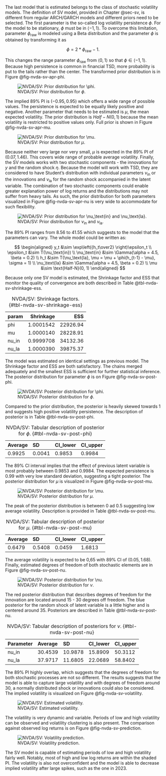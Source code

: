 The last model that is estimated belongs to the class of stochastic volatility models. The definition of SV model,
provided in Chapter @sec-sv, is different from regular ARCH/GARCH models and different priors need to be selected. The
first parameter is the so-called log volatility persistence $\phi$. For the model to be stationary, $\phi$ must be
in $\langle -1, 1 \rangle$. To overcome this limitation, parameter $\phi_\text{raw}$ is modeled using a Beta
distribution and the parameter $\phi$ is obtained by transforming it as

$$
\phi = 2 * \phi_\text{raw} - 1.
$$

This changes the range parameter $\phi_\text{raw}$ from $\langle 0,1 \rangle$ so that $\phi \in \langle -1, 1 \rangle$.
Because high persistence is common in financial TSD, more probability is put to the tails rather than the 
center. The transformed prior distribution is in Figure @fig-nvda-sv-apr-phi.

![NVDA/SV: Prior distribution for $\phi$.](./img/nvda/sv/apriori_phi.png){#fig-nvda-sv-apr-phi}

The implied 89% PI is $(-0.95, 0.95)$ which offers a wide range of possible values. The persistence is expected to be
equally likely positive and negative. Another parameter that needs to be estimated is $\mu$, the mean expected
volatility. The prior distribution is $Half-N(0, 1)$ because the mean volatility is restricted to positive values
only. Full prior is shown in Figure @fig-nvda-sv-apr-mu.

![NVDA/SV: Prior distribution for $\mu$.](./img/nvda/sv/apriori_mu.png){#fig-nvda-sv-apr-mu}

Because neither very large nor very small, $\mu$ is expected in the 89% PI of $(0.07, 1.46)$. This covers wide range of
probable average volatility. Finally, the SV models works with two stochastic components - the innovations for $y$ and
the random shock $\eta$. Because the model will work with TSD, they are considered to have Student's distribution with
individual parameters $\nu_\text{in}$ or the innovations and $\nu_\text{la}$ for the random shock accompanied in the
latent variable. The combination of two stochastic components could enable greater explanation power of log returns
and the distributions may not suffer from heavy tails. As such, the prior distribution for both parameters
visualized in Figure @fig-nvda-sv-apr-nu is very wide to accommodate for such flexibility.

![NVDA/SV: Prior distribution for $\nu_\text{in}$ and $\nu_\text{la}$.](./img/nvda/sv/apriori_nu.png){#fig-nvda-sv-apr-nu}

The 89% PI ranges from 8.56 to 41.55 which suggests to the model that the parameters can vary. The whole model
could be written as:

$$
\begin{aligned}
y_t &\sim \exp\left({h_t\over2} \right)\epsilon_t \\
\epsilon_t &\sim T(\nu_\text{in}) \\
\nu_\text{in} &\sim \Gamma(\alpha = 4.5, \beta = 0.2) \\
h_t &\sim T(\nu_\text{la}, \mu = \mu + \phi(h_{t-1} - \mu), \sigma = 1) \\
\nu_\text{la} &\sim \Gamma(\alpha = 4.5, \beta = 0.2) \\
\mu &\sim \text{Half-N}(0, 1)
\end{aligned}
$$

Because only one SV model is estimated, the Shrinkage factor and ESS that monitor the quality of convergence are both
described in Table @tbl-nvda-sv-shrinkage-ess.

Table: NVDA/SV: Shrinkage factors. {#tbl-nvda-sv-shrinkage-ess}

|param | Shrinkage|      ESS|
|:-----|---------:|--------:|
|phi   | 1.0001542| 22926.94|
|mu    | 1.0000140| 28228.91|
|nu_in | 0.9999708| 34132.36|
|nu_la | 1.0000390| 39875.37|

The model was estimated on identical settings as previous model. The Shrinkage factor and ESS are both satisfactory.
The chains merged adequately and the smallest ESS is sufficient for further statistical inference. The posterior
distribution for parameter $\phi$ is on Figure @fig-nvda-sv-post-phi.

![NVDA/SV: Posterior distribution for $\phi$.](./img/nvda/sv/posterior_phi.png){#fig-nvda-sv-post-phi}

Compared to the prior distribution, the posterior is heavily skewed towards 1 and suggests high positive volatility
persistence. The description of posterior is in Table @tbl-nvda-sv-post-phi.

Table: NVDA/SV: Tabular description of posterior for $\phi$. {#tbl-nvda-sv-post-phi}

|Average |SD     |CI_lower |CI_upper |
|:-------|:------|:--------|:--------|
|0.9925  |0.0041 |0.9853   |0.9984   |

The 89% CI interval implies that the effect of previous latent variable is most probably between 0.9853 and 0.9984.
The expected persistence is 0.99 with very low standard deviation, suggesting a tight posterior. The posterior
distribution for $\mu$ is visualized in Figure @fig-nvda-sv-post-mu.

![NVDA/SV: Posterior distribution for $\mu$.](./img/nvda/sv/posterior_mu.png){#fig-nvda-sv-post-mu}

The peak of the posterior distribution is between 0 ad 0.5 suggesting low average volatility. Description is
provided in Table @tbl-nvda-sv-post-mu.

Table: NVDA/SV: Tabular description of posterior for $\mu$. {#tbl-nvda-sv-post-mu}

|Average |SD     |CI_lower |CI_upper |
|:-------|:------|:--------|:--------|
|0.6479  |0.5408 |0.0459   |1.6813   |

The average volatility is expected to be 0,65 with 89% CI of $(0.05, 1.68)$. Finally, estimated degrees of freedom
of both stochastic elements are in Figure @fig-nvda-sv-post-nu.

![NVDA/SV: Posterior distribution for $\nu$.](./img/nvda/sv/posterior_nu.png){#fig-nvda-sv-post-nu}

The red posterior distribution that describes degrees of freedom for the innovation are located around 15 - 30 degrees
off freedom. The blue posterior for the random shock of latent variable is a little higher and is centered around 35.
Posteriors are described in Table @tbl-nvda-sv-post-nu.

Table: NVDA/SV: Tabular description of posteriors for $\nu$. {#tbl-nvda-sv-post-nu}

|Parameter |Average |SD      |CI_lower |CI_upper |
|:---------|:-------|:-------|:--------|:--------|
|nu_in     |30.4539 |10.9878 |15.8909  |50.3112  |
|nu_la     |37.9717 |11.6805 |22.0689  |58.8402  |

The 89% PI highly overlap, which suggests that the degrees of freedom for both stochastic processes are not so
different. The results suggests that the model is able to capture large volatility and with degrees of freedom
around 30, a normally distributed shock or innovations could also be considered. The implied volatility is
visualized on Figure @fig-nvda-sv-volatility.

![NVDA/SV: Estimated volatility.](./img/nvda/sv/posterior_volatility.png){#fig-nvda-sv-volatility}

The volatility is very dynamic and variable. Periods of low and high volatility can be observed and volatility
clustering is also present. The comparison against observed log returns is on Figure @fig-nvda-sv-prediction.

![NVDA/SV: Volatility prediction.](./img/nvda/sv/posterior_prediction.png){#fig-nvda-sv-prediction}

The SV model is capable of estimating periods of low and high volatility fairly well. Notably, most of high and low
log returns are within the shaded PI. The volatility is also not overconfident and the model is able to decrease
implied volatility after large spikes, such as the one in 2023. 
